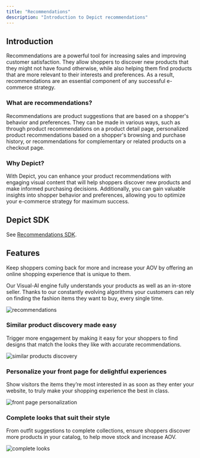 ```yaml
---
title: "Recommendations"
description: "Introduction to Depict recommendations"
---
```


## Introduction

Recommendations are a powerful tool for increasing sales and improving customer satisfaction. They allow shoppers to discover new products that they might not have found otherwise, while also helping them find products that are more relevant to their interests and preferences. As a result, recommendations are an essential component of any successful e-commerce strategy.

### What are recommendations?

Recommendations are product suggestions that are based on a shopper's behavior and preferences. They can be made in various ways, such as through product recommendations on a product detail page, personalized product recommendations based on a shopper's browsing and purchase history, or recommendations for complementary or related products on a checkout page.

### Why Depict?

With Depict, you can enhance your product recommendations with engaging visual content that will help shoppers discover new products and make informed purchasing decisions. Additionally, you can gain valuable insights into shopper behavior and preferences, allowing you to optimize your e-commerce strategy for maximum success.


## Depict SDK

See [Recommendations SDK](/recommendations-sdk/recommendations-sdk-overview).


## Features

Keep shoppers coming back for more and increase your AOV by offering an online shopping experience that is unique to them.

Our Visual-AI engine fully understands your products as well as an in-store seller. Thanks to our constantly evolving algorithms your customers can rely on finding the fashion items they want to buy, every single time.

![recommendations](/images/63cfaf0299c762b12a22eace_recommendation_main_update.png)

### Similar product discovery made easy

Trigger more engagement by making it easy for your shoppers to find designs that match the looks they like with accurate recommendations.

![similar products discovery](/images/63e61ee9fdf813902ab2bbc6_01_recommendation_1_update_01.png)

### Personalize your front page for delightful experiences

Show visitors the items they’re most interested in as soon as they enter your website, to truly make your shopping experience the best in class.

![front page personalization](/images/63e61eec8110ab0f8cef7746_01_recommendation_2_update_01.png)

### Complete looks that suit their style

From outfit suggestions to complete collections, ensure shoppers discover more products in your catalog, to help move stock and increase AOV.

![complete looks](/images/63e61f1fc37df269e4b00387_01_recommendation_3_update_02.png)